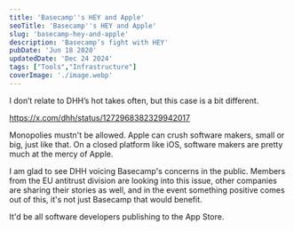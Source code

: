```yaml
---
title: 'Basecamp''s HEY and Apple'
seoTitle: 'Basecamp''s HEY and Apple'
slug: 'basecamp-hey-and-apple'
description: 'Basecamp’s fight with HEY'
pubDate: 'Jun 18 2020'
updatedDate: 'Dec 24 2024'
tags: ["Tools","Infrastructure"]
coverImage: './image.webp'
---
```


I don’t relate to DHH’s hot takes often, but this case is a bit different.


https://x.com/dhh/status/1272968382329942017


Monopolies mustn't be allowed. Apple can crush software makers, small or big, just like that. On a closed platform like iOS, software makers are pretty much at the mercy of Apple.


I am glad to see DHH voicing Basecamp's concerns in the public. Members from the EU antitrust division are looking into this issue, other companies are sharing their stories as well, and in the event something positive comes out of this, it's not just Basecamp that would benefit.


It'd be all software developers publishing to the App Store.

